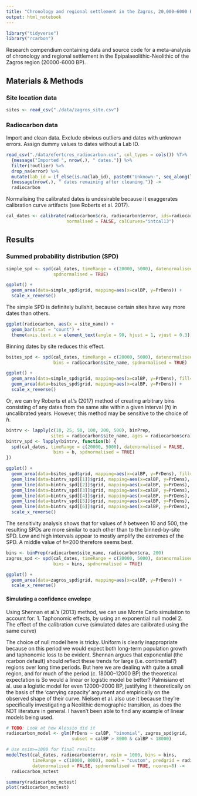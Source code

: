 ```yaml
---
title: "Chronology and regional settlement in the Zagros, 20,000–6000 BP"
output: html_notebook
---
```


```r
library("tidyverse")
library("rcarbon")
```

Research compendium containing data and source code for a meta-analysis of chronology and regional settlement in the Epipalaeolithic-Neolithic of the Zagros region (20000-6000 BP).

## Materials & Methods

### Site location data

```r
sites <- read_csv("./data/zagros_site.csv")
```

### Radiocarbon data

Import and clean data.
Exclude obvious outliers and dates with unknown errors.
Assign dummy values to dates without a Lab ID.


```r
read_csv("./data/efertcres_radiocarbon.csv", col_types = cols()) %T>% 
  {message("Imported ", nrow(.), " dates.")} %>%
  filter(!outlier) %>% 
  drop_na(error) %>% 
  mutate(lab_id = if_else(is.na(lab_id), paste0("Unknown-", seq_along(lab_id)), lab_id)) %T>% 
  {message(nrow(.), " dates remaining after cleaning.")} ->
  radiocarbon
```

Normalising the calibrated dates is undesirable because it exaggerates calibration curve artifacts (see Roberts et al. 2017).

```r
cal_dates <- calibrate(radiocarbon$cra, radiocarbon$error, ids=radiocarbon$lab_id,
                       normalised = FALSE, calCurves="intcal13")
```

## Results

### Summed probability distribution (SPD)

```r
simple_spd <- spd(cal_dates, timeRange = c(20000, 5000), datenormalised = FALSE,
                  spdnormalised = TRUE)

ggplot() +
  geom_area(data=simple_spd$grid, mapping=aes(x=calBP, y=PrDens)) +
  scale_x_reverse()
```

The simple SPD is definitely bullshit, because certain sites have way more dates than others.

```r
ggplot(radiocarbon, aes(x = site_name)) +
  geom_bar(stat = "count") +
  theme(axis.text.x = element_text(angle = 90, hjust = 1, vjust = 0.3))
```

Binning dates by site reduces this effect.

```r
bsites_spd <- spd(cal_dates, timeRange = c(20000, 5000), datenormalised = FALSE,
                  bins = radiocarbon$site_name, spdnormalised = TRUE)

ggplot() +
  geom_area(data=simple_spd$grid, mapping=aes(x=calBP, y=PrDens), fill="grey") +
  geom_area(data=bsites_spd$grid, mapping=aes(x=calBP, y=PrDens)) +
  scale_x_reverse()
```

Or, we can try Roberts et al.'s (2017) method of creating arbitrary bins consisting of any dates from the same site within a given interval (*h*) in uncalibrated years. However, this method may be sensitive to the choice of *h*.

```r
bintrv <- lapply(c(10, 25, 50, 100, 200, 500), binPrep,
                 sites = radiocarbon$site_name, ages = radiocarbon$cra)
bintrv_spd <- lapply(bintrv, function(b) {
  spd(cal_dates, timeRange = c(20000, 5000), datenormalised = FALSE,
                  bins = b, spdnormalised = TRUE)
})

ggplot() +
  geom_area(data=bsites_spd$grid, mapping=aes(x=calBP, y=PrDens), fill="grey") +
  geom_line(data=bintrv_spd[[1]]$grid, mapping=aes(x=calBP, y=PrDens), colour="red") +
  geom_line(data=bintrv_spd[[2]]$grid, mapping=aes(x=calBP, y=PrDens), colour="orange") +
  geom_line(data=bintrv_spd[[3]]$grid, mapping=aes(x=calBP, y=PrDens), colour="yellow") +
  geom_line(data=bintrv_spd[[4]]$grid, mapping=aes(x=calBP, y=PrDens), colour="green") +
  geom_line(data=bintrv_spd[[5]]$grid, mapping=aes(x=calBP, y=PrDens), colour="blue") +
  geom_line(data=bintrv_spd[[6]]$grid, mapping=aes(x=calBP, y=PrDens), colour="black") +
  scale_x_reverse()
```

The sensitivity analysis shows that for values of *h* between 10 and 500, the resulting SPDs are more similar to each other than to the binned-by-site SPD. Low and high intervals appear to mostly amplify the extremes of the SPD. A middle value of *h*=200 therefore seems best.

```r
bins <- binPrep(radiocarbon$site_name, radiocarbon$cra, 200)
zagros_spd <- spd(cal_dates, timeRange = c(20000, 5000), datenormalised = FALSE,
                  bins = bins, spdnormalised = TRUE)

ggplot() +
  geom_area(data=zagros_spd$grid, mapping=aes(x=calBP, y=PrDens)) +
  scale_x_reverse()
```

#### Simulating a confidence envelope

Using Shennan et al.'s (2013) method, we can use Monte Carlo simulation to account for:
1. Taphonomic effects, by using an exponential null model
2. The effect of the calibration curve (simulated dates are calibrated using the same curve)

The choice of null model here is tricky. 
Uniform is clearly inappropriate because on this period we would expect both long-term population growth and taphonomic loss to be evident.
Shennan argues that exponential (the rcarbon default) should reflect these trends for large (i.e. continental?) regions over long time periods.
But here we are dealing with quite a small region, and for much of the period (c. 18000–12000 BP) the theoretical expectation is
So would a linear or logistic model be better?
Palmisiano et al. use a logistic model for even 12000–2000 BP, justifying it theoretically on the basis of the 'carrying capacity' argument and empirically on the observed shape of their curve.
Nielsen et al. also use it because they're specifically investigating a Neolithic demographic transition, as does the NDT literature in general.
I haven't been able to find any example of linear models being used.

```r
# TODO: Look at how Alessio did it
radiocarbon_model <- glm(PrDens ~ calBP, "binomial", zagros_spd$grid,
                         subset = calBP > 8000 & calBP < 18000)

# Use nsim>=1000 for final results
modelTest(cal_dates, radiocarbon$error, nsim = 1000, bins = bins,
          timeRange = c(18000, 8000), model = "custom", predgrid = radiocarbon_model$model,
          datenormalised = FALSE, spdnormalised = TRUE, ncores=8) ->
  radiocarbon_mctest

summary(radiocarbon_mctest)
plot(radiocarbon_mctest)
```
